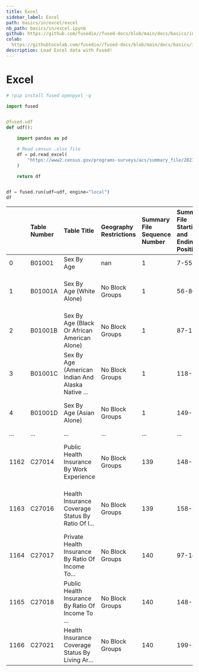 ```yaml
---
title: Excel
sidebar_label: Excel
path: basics/in/excel/excel
nb_path: basics/in/excel.ipynb
github: https://github.com/fusedio//fused-docs/blob/main/docs/basics/in/excel.ipynb
colab: 
  https://githubtocolab.com/fusedio//fused-docs/blob/main/docs/basics/in/excel.ipynb
description: Load Excel data with Fused!
---
```



<LinkButtons
  githubUrl="https://github.com/fusedio//fused-docs/blob/main/docs/basics/in/excel.ipynb"
  colabUrl="https://githubtocolab.com/fusedio//fused-docs/blob/main/docs/basics/in/excel.ipynb"
/>

# Excel

```python
# !pip install fused openpyxl -q
```

```python
import fused


@fused.udf
def udf():

    import pandas as pd

    # Read census .xlsx file
    df = pd.read_excel(
        "https://www2.census.gov/programs-surveys/acs/summary_file/2021/sequence-based-SF/documentation/tech_docs/ACS_2021_SF_5YR_Appendices.xlsx"
    )

    return df


df = fused.run(udf=udf, engine="local")
df
```


|      | Table Number   | Table Title                                       | Geography Restrictions   | Summary File Sequence Number   | Summary File Starting and Ending Positions   | Topics                                            | Universe                                          |
|:-----|:---------------|:--------------------------------------------------|:-------------------------|:-------------------------------|:---------------------------------------------|:--------------------------------------------------|:--------------------------------------------------|
| 0    | B01001         | Sex By Age                                        | nan                      | 1                              | 7-55                                         | Age and Sex                                       | Total population                                  |
| 1    | B01001A        | Sex By Age (White Alone)                          | No Block Groups          | 1                              | 56-86                                        | Age and Sex, Race and Ethnicity, White            | People who are White alone                        |
| 2    | B01001B        | Sex By Age (Black Or African American Alone)      | No Block Groups          | 1                              | 87-117                                       | Age and Sex, Black or African American, Race a... | Black or African American alone                   |
| 3    | B01001C        | Sex By Age (American Indian And Alaska Native ... | No Block Groups          | 1                              | 118-148                                      | Age and Sex, American Indian and Alaska Native... | People who are American Indian and Alaska Nati... |
| 4    | B01001D        | Sex By Age (Asian Alone)                          | No Block Groups          | 1                              | 149-179                                      | Age and Sex, Asian, Race and Ethnicity            | People who are Asian alone                        |
| ...  | ...            | ...                                               | ...                      | ...                            | ...                                          | ...                                               | ...                                               |
| 1162 | C27014         | Public Health Insurance By Work Experience        | No Block Groups          | 139                            | 148-157                                      | Age and Sex, Civilian Population, Health Insur... | Civilian noninstitutionalized population 19 to... |
| 1163 | C27016         | Health Insurance Coverage Status By Ratio Of I... | No Block Groups          | 139                            | 158-208                                      | Age and Sex, Civilian Population, Earnings Ind... | Civilian noninstitutionalized population for w... |
| 1164 | C27017         | Private Health Insurance By Ratio Of Income To... | No Block Groups          | 140                            | 97-147                                       | Age and Sex, Civilian Population, Earnings Ind... | Civilian noninstitutionalized population for w... |
| 1165 | C27018         | Public Health Insurance By Ratio Of Income To ... | No Block Groups          | 140                            | 148-198                                      | Age and Sex, Civilian Population, Earnings Ind... | Civilian noninstitutionalized population for w... |
| 1166 | C27021         | Health Insurance Coverage Status By Living Ar...  | No Block Groups          | 140                            | 199-213                                      | Civilian Population, Health Insurance, Physica... | Civilian noninstitutionalized population          |

```python

```

